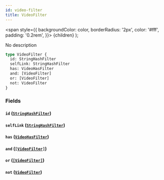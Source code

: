 ```yaml
---
id: video-filter
title: VideoFilter
---
```


<span
style={{
      backgroundColor: color,
      borderRadius: '2px',
      color: '#fff',
      padding: '0.2rem',
    }}>
{children}
</span>
);

No description

```graphql
type VideoFilter {
  id: StringHashFilter
  selfLink: StringHashFilter
  has: VideoHasFilter
  and: [VideoFilter]
  or: [VideoFilter]
  not: VideoFilter
}
```

### Fields

#### `id` ([`StringHashFilter`](/docs/schema/inputs/string-hash-filter))

#### `selfLink` ([`StringHashFilter`](/docs/schema/inputs/string-hash-filter))

#### `has` ([`VideoHasFilter`](/docs/schema/enums/video-has-filter))

#### `and` ([`[VideoFilter]`](/docs/schema/inputs/video-filter))

#### `or` ([`[VideoFilter]`](/docs/schema/inputs/video-filter))

#### `not` ([`VideoFilter`](/docs/schema/inputs/video-filter))
